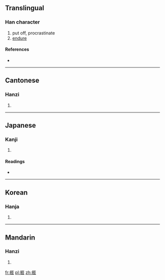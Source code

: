 ==Translingual==

===Han character===
{{Han char|rn=64|rad=手|as=08|sn=11|four=5101<sub>4</sub>|canj=手一土土 (QMGG)}}

# put off, procrastinate
# [[endure]]

====References====
* {{Han ref|kx=0435.150|dkj=12207|dj=0784.320|hdz=31892.110|uh=6371|ud=25457|bh=B1BA|bd=45498}}

----

==Cantonese==

===Hanzi===
{{yue-hanzi|jyut=|y=ngaai4}}

# {{defn|Cantonese|sort=手08}}

----

==Japanese==

===Kanji===
{{ja-kanji|grade=|rs=手08}}

# {{defn|Japanese|sort=手08}}

====Readings====
* {{ja-readings|on=[[がい]] (gai), [[げ]] (ge)|kun=[[ふせぐ]] (fusegu)}}

----

==Korean==

===Hanja===
{{ko-hanja|hangeul=애|eumhun=|rv=ae|mr=ae|y=ay}}

# {{defn|Korean|sort=手08}}

----

==Mandarin==

===Hanzi===
{{cmn-hanzi|pin=[[ái]] ([[ai2]])|wg=ai<sup>2</sup>}}

# {{defn|Mandarin|sort=手08}}

[[fr:捱]]
[[pl:捱]]
[[zh:捱]]
